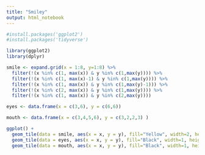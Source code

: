 ```yaml
---
title: "Smiley"
output: html_notebook
---
```

```r
#install.packages('ggplot2')
#install.packages('tidyverse')

library(ggplot2)
library(dplyr)

smile <- expand.grid(x = 1:8, y=1:8) %>% 
  filter(!(x %in% c(1, max(x)) & y %in% c(1,max(y)))) %>% 
  filter(!(x %in% c(1, max(x)-1) & y %in% c(1,max(y)))) %>% 
  filter(!(x %in% c(1, max(x)) & y %in% c(1,max(y)-1))) %>% 
  filter(!(x %in% c(2, max(x)) & y %in% c(1,max(y)))) %>% 
  filter(!(x %in% c(1, max(x)) & y %in% c(2,max(y))))

eyes <- data.frame(x = c(3,6), y = c(6,6))

mouth <- data.frame(x = c(3,4,5,6), y = c(3,2,2,3) )

ggplot() +
  geom_tile(data = smile, aes(x = x, y = y), fill="Yellow", width=2, height=2) +
  geom_tile(data = eyes, aes(x = x, y = y), fill="Black", width=1, height=1) +
  geom_tile(data = mouth, aes(x = x, y = y), fill="Black", width=1, height=1) 

```